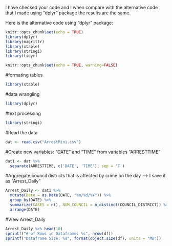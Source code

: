 I have checked your code and I when compare with the alternative code that I made using "dplyr" package the results are the same.

Here is the alternative code using "dplyr" package:
```r
knitr::opts_chunk$set(echo = TRUE)
library(dplyr)
library(magrittr)
library(xtable)
library(stringi)
library(tidyr)

```




```r
knitr::opts_chunk$set(echo = TRUE, warning=FALSE)
```
#formating tables
```r
library(xtable)
```
#data wrangling
```r
library(dplyr)
```
#text processing
```r
library(stringi)
```





#Read the data
```r
dat <- read.csv("ArrestMini.csv")
```



#Create new variables: "DATE" and "TIME" from variables "ARRESTTIME"
```r
dat1 <- dat %>% 
  separate(ARRESTTIME, c('DATE', 'TIME'), sep = 'T')
```

#Aggregate council districts that is affected by crime on the day --> I save it as "Arrest_Daily"
```r
Arrest_Daily <- dat1 %>%
  mutate(Date = as.Date(DATE, "%m/%d/%Y")) %>%
  group_by(DATE) %>%
  summarize(CASES = n(), NUM_COUNCIL = n_distinct(COUNCIL_DISTRICT)) %>%
  arrange(DATE) 
```

#View Arrest_Daily
```r
Arrest_Daily %>% head(10)
sprintf("# of Rows in Dataframe: %s", nrow(df))
sprintf("Dataframe Size: %s", format(object.size(df), units = "MB"))
```



